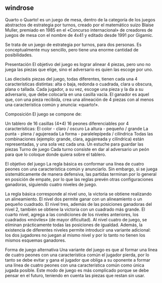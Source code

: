 ## windrose


Quarto o Quarto! es un juego de mesa, dentro de la categoría de los juegos abstractos de estrategia por turnos, creado por el matemático suizo Blaise Muller, premiado en 1985 en el «Concurso internacional» de creadores de juegos de mesa con el nombre de 4x41​ y editado desde 1991 por Gigamic.

Se trata de un juego de estrategia por turnos, para dos personas. Es conceptualmente muy sencillo, pero tiene una enorme cantidad de posibilidades.

Presentación
El objetivo del juego es lograr alinear 4 piezas, pero uno no juega las piezas que elige, sino el adversario es quien las escoge por uno.

Las dieciséis piezas del juego, todas diferentes, tienen cada una 4 características distintas: alta o baja, redonda o cuadrada, clara u obscura, plana o tallada. Cada jugador, a su vez, escoge una pieza y la da a su adversario, que debe colocarla en una casilla vacía. El ganador es aquel que, con una pieza recibida, crea una alineación de 4 piezas con al menos una característica común y anuncia: «quarto!».

Composición
El juego se compone de:

Un tablero de 16 casillas (4*4)
16 peones diferenciables por 4 características:
El color - claro / oscuro
La altura - pequeño / grande
La punta - plena / agujereada
La forma - paralelepípeda / cilíndrica
Todas las combinaciones (ejemplo: grande, clara, agujereada y cilíndrica) están representadas, y una sola vez cada una.
Un estuche para guardar las piezas
Turno de juego
Cada turno consiste en dar al adversario un peón para que lo coloque donde quiera sobre el tablero.

El objetivo del juego
La regla básica es conformar una línea de cuatro peones con una característica común y anunciarlo. Sin embargo, si se juega sistemáticamente de manera defensiva, las partidas terminan por lo general en posición de empate, por lo que las reglas prevén otras configuraciones ganadoras, siguiendo cuatro niveles de juego.

La regla básica corresponde al nivel uno, la victoria se obtiene realizando un alineamiento.
El nivel dos permite ganar con un alineamiento o un pequeño cuadrado.
El nivel tres, además de las posiciones ganadoras del nivel 2, también se obtiene la victoria con un cuadrado más grande.
El cuarto nivel, agrega a las condiciones de los niveles anteriores, los cuadrados «móviles» (de mayor dificultad).
Al nivel cuatro de juego, se eliminan prácticamente todas las posiciones de igualdad. Además, la existencia de diferentes niveles permite introducir una variante adicional: los dos jugadores no juegan al mismo nivel y por lo tanto no tienen los mismos esquemas ganadores.

Forma de juego alternativa
Una variante del juego es que al formar una línea de cuatro peones con una característica común el jugador pierda, por lo tanto se debe evitar y gana el jugador que obliga a su oponente a formar una línea de cuatro peones con una característica común como única jugada posible. Este modo de juego es más complicado porque se debe pensar en el futuro, teniendo en cuenta las piezas que restan sin usar.

